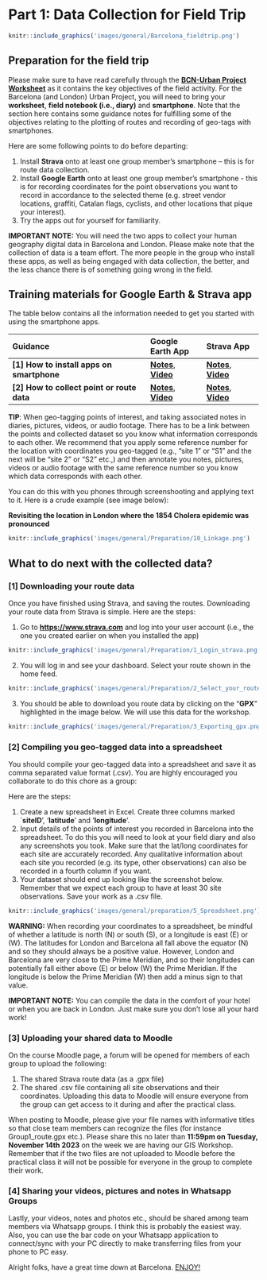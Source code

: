 # Part 1: Data Collection for Field Trip {-}

```r
knitr::include_graphics('images/general/Barcelona_fieldtrip.png') 
```

## Preparation for the field trip {-}

Please make sure to have read carefully through the [**BCN-Urban Project Worksheet**](https://github.com/UCLPG-MSC-SGDS/GEOG0013-GIS/raw/main/Guidance_notes/BCN-Urban_projects_Worksheet_2022.pdf) as it contains the key objectives of the field activity. For the Barcelona (and London) Urban Project, you will need to bring your **worksheet**, **field notebook (i.e., diary)** and **smartphone**. Note that the section here contains some guidance notes for fulfilling some of the objectives relating to the plotting of routes and recording of geo-tags with smartphones.

Here are some following points to do before departing:

1. Install **Strava** onto at least one group member’s smartphone – this is for route data collection.
2. Install **Google Earth** onto at least one group member’s smartphone - this is for recording coordinates for the point observations you want to record in accordance to the selected theme (e.g. street vendor locations, graffiti, Catalan flags, cyclists, and other locations that pique your interest).
3. Try the apps out for yourself for familiarity.

<div class="note">
**IMPORTANT NOTE:** You will need the two apps to collect your human geography digital data in Barcelona and London. Please make note that the collection of data is a team effort. The more people in the group who install these apps, as well as being engaged with data collection, the better, and the less chance there is of something going wrong in the field.
</div>

## Training materials for Google Earth & Strava app {-}

The table below contains all the information needed to get you started with using the smartphone apps.

|**Guidance**|**Google Earth App**|**Strava App**|
|:------------------------------------------------------------------------- |:------------------------------ |:------------------------------   |
|**[1] How to install apps on smartphone**| [**Notes**](https://github.com/UCLPG-MSC-SGDS/GEOG0013-GIS/raw/main/Guidance_notes/How%20to%20install%20Google%20Earth%20App.pdf), [**Video**](https://web.microsoftstream.com/video/a3fe1790-15b2-450d-8e2f-0b6656aafd6c) | [**Notes**](https://github.com/UCLPG-MSC-SGDS/GEOG0013-GIS/raw/main/Guidance_notes/How%20to%20install%20Strava%20App.pdf), [**Video**](https://web.microsoftstream.com/video/a2822f80-c53c-4a10-b1d5-7622ac954373) |
|**[2] How to collect point or route data**| [**Notes**](https://github.com/UCLPG-MSC-SGDS/GEOG0013-GIS/raw/main/Guidance_notes/How%20to%20collect%20observations%20with%20Google%20Earth%20App.pdf), [**Video**](https://web.microsoftstream.com/video/8bb58f97-b403-485b-805d-4e94a068627e) | [**Notes**](https://github.com/UCLPG-MSC-SGDS/GEOG0013-GIS/raw/main/Guidance_notes/How%20to%20collect%20route%20data%20with%20Strava%20App.pdf), [**Video**](https://web.microsoftstream.com/video/babcefc2-2bc3-4ac5-a3a3-4444b5f8a841) |

<div class="note">
**TIP**: When geo-tagging points of interest, and taking associated notes in diaries, pictures, videos, or audio footage. There has to be a link between the points and collected dataset so you know what information corresponds to each other. We recommend that you apply some reference number for the location with coordinates you geo-tagged (e.g., "site 1" or "S1" and the next will be "site 2" or "S2" etc.,) and then annotate you notes, pictures, videos or audio footage with the same reference number so you know which data corresponds with each other. 

You can do this with you phones through screenshooting and applying text to it. Here is a crude example (see image below):

**Revisiting the location in London where the 1854 Cholera epidemic was pronounced**

```r
knitr::include_graphics('images/general/Preparation/10_Linkage.png') 
```
</div>

## What to do next with the collected data? {-}

### [1] Downloading your route data {-}

Once you have finished using Strava, and saving the routes. Downloading your route data from Strava is simple. Here are the steps:

1. Go to [**https://www.strava.com**](https://www.strava.com) and log into your user account (i.e., the one you created earlier on when you installed the app)

```r
knitr::include_graphics('images/general/Preparation/1_Login_strava.png') 
```

2. You will log in and see your dashboard. Select your route shown in the home feed.

```r
knitr::include_graphics('images/general/Preparation/2_Select_your_route.png') 
```

3. You should be able to download you route data by clicking on the "**GPX**" highlighted in the image below. We will use this data for the workshop. 
```r
knitr::include_graphics('images/general/Preparation/3_Exporting_gpx.png') 
```

### [2] Compiling you geo-tagged data into a spreadsheet {-}

You should compile your geo-tagged data into a spreadsheet and save it as comma separated value format (.csv). You are highly encouraged you collaborate to do this chore as a group:

Here are the steps:

1.	Create a new spreadsheet in Excel. Create three columns marked `**siteID**’, ‘**latitude**’ and ‘**longitude**’. 
2.	Input details of the points of interest you recorded in Barcelona into the spreadsheet. To do this you will need to look at your field diary and also any screenshots you took. Make sure that the lat/long coordinates for each site are accurately recorded. Any qualitative information about each site you recorded (e.g. its type, other observations) can also be recorded in a fourth column if you want.
3.	Your dataset should end up looking like the screenshot below. Remember that we expect each group to have at least 30 site observations. Save your work as a .csv file.

```r
knitr::include_graphics('images/general/preparation/5_Spreadsheet.png') 
```

<div class="note">
**WARNING:** When recording your coordinates to a spreadsheet, be mindful of whether a latitude is north (N) or south (S), or a longitude is east (E) or (W). The latitudes for London and Barcelona all fall above the equator (N) and so they should always be a positive value. However, London and Barcelona are very close to the Prime Meridian, and so their longitudes can potentially fall either above (E) or below (W) the Prime Meridian. If the longitude is below the Prime Meridian (W) then add a minus sign to that value.    
</div>

<div class="note">
**IMPORTANT NOTE:** You can compile the data in the comfort of your hotel or when you are back in London. Just make sure you don't lose all your hard work!  
</div>

### [3] Uploading your shared data to Moodle {-}

On the course Moodle page, a forum will be opened for members of each group to upload the following:

1. The shared Strava route data (as a .gpx file)
2. The shared .csv file containing all site observations and their coordinates. Uploading this data to Moodle will ensure everyone from the group can get access to it during and after the practical class.

When posting to Moodle, please give your file names with informative titles so that close team members can recognize the files (for instance Group1_route.gpx etc.). Please share this no later than **11:59pm on Tuesday, November 14th 2023** on the week we are having our GIS Workshop. Remember that if the two files are not uploaded to Moodle before the practical class it will not be possible for everyone in the group to complete their work.


### [4] Sharing your videos, pictures and notes in Whatsapp Groups {-}

Lastly, your videos, notes and photos etc., should be shared among team members via Whatsapp groups. I think this is probably the easiest way. Also, you can use the bar code on your Whatsapp application to connect/sync with your PC directly to make transferring files from your phone to PC easy. 

Alright folks, have a great time down at Barcelona. [ENJOY!](https://www.youtube.com/watch?v=7icIbZYvEtk)

